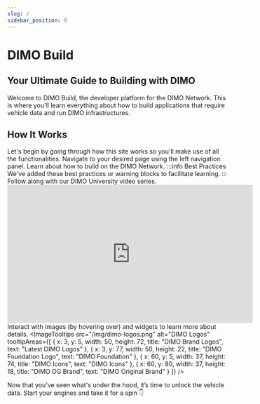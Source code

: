 ```yaml
---
slug: /
sidebar_position: 0
---
```



# DIMO Build

## Your Ultimate Guide to Building with DIMO

Welcome to DIMO Build, the developer platform for the DIMO Network.
This is where you'll learn everything about how to build applications that require vehicle data and run DIMO infrastructures.


## How It Works
Let's begin by going through how this site works so you'll make use of all the functionalities.
	<Stepper>
		<Step title="Navigate">
			Navigate to your desired page using the left navigation panel.
		</Step>
		<Step title="Read">
			Learn about how to build on the DIMO Network.
      :::info Best Practices
				We've added these best practices or warning blocks to facilitate learning.
			:::
		</Step>
    <Step title="Watch">
			Follow along with our DIMO University video series.
      <iframe
        width="560"
        height="315"
        src="https://www.youtube.com/embed/nktm5m9LhIU?si=ZFJdiIEcoTBnaZ4d"
        title="YouTube video player"
        frameborder="0"
        allow="accelerometer; autoplay; clipboard-write; encrypted-media; gyroscope; picture-in-picture; web-share"
        referrerpolicy="strict-origin-when-cross-origin"
        allowfullscreen
      ></iframe>
		</Step>
		<Step title="Interact">
			Interact with images (by hovering over) and widgets to learn more about details.
      	<ImageTooltips
          src="/img/dimo-logos.png"
          alt="DIMO Logos"
          tooltipAreas={[
            {
              x: 3, y: 5, width: 50, height: 72,
              title: "DIMO Brand Logos",
              text: "Latest DIMO Logos"
            },
            {
              x: 3, y: 77, width: 50, height: 22,
              title: "DIMO Foundation Logo",
              text: "DIMO Foundation"
            },
            {
              x: 60, y: 5, width: 37, height: 74,
              title: "DIMO Icons",
              text: "DIMO Icons"
            },
            {
              x: 60, y: 80, width: 37, height: 18,
              title: "DIMO OG Brand",
              text: "DIMO Original Brand"
            }
          ]}
        />
		</Step>
	</Stepper>

Now that you’ve seen what's under the hood, it’s time to unlock the vehicle data. Start your engines and take it for a spin 👇
